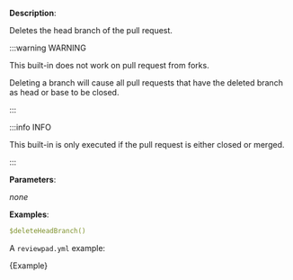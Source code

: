 
**Description**:

Deletes the head branch of the pull request.

:::warning WARNING

This built-in does not work on pull request from forks.

Deleting a branch will cause all pull requests that have the deleted branch as head or base to be closed.

:::

:::info INFO

This built-in is only executed if the pull request is either closed or merged.

:::

**Parameters**:

_none_

**Examples**:

```yml
$deleteHeadBranch()
```

A `reviewpad.yml` example:

<CodeBlock language="yml">{Example}</CodeBlock>
